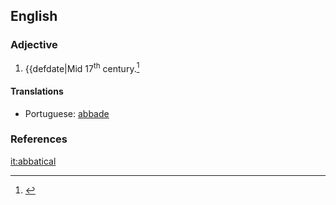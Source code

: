 ==English==

===Adjective===
{{en-adj|-}}

# {{obsolete}} {{alternate form of |abbatial}} {{defdate|Mid 17<sup>th</sup> century.<ref>{{reference-book | last =| first = | authorlink =  | coauthors =  | editor =Brown, Lesley  | others =  | title = The Shorter Oxford English Dictionary | origdate =  | origyear = 1933| origmonth =  | url =  | format =  | accessdate =  | accessyear =  | accessmonth =  | edition = 5th | date =  | year =2003| month =  | publisher =Oxford University Press  | location =Oxford, UK | language =  | id =  | doi = | isbn =978-0-19-860575-7 | lccn = | ol = | pages =3| chapter =  | chapterurl =  | quote =}}</ref>


====Translations====
{{trans-top|belonging to an abbey}}
* Portuguese: [[abbade]]
{{trans-mid}}
{{trans-bottom}}

===References===
<references/>

[[it:abbatical]]